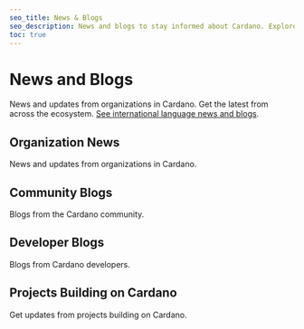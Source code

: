 ```yaml
---
seo_title: News & Blogs
seo_description: News and blogs to stay informed about Cardano. Explore news platforms, community articles, developer blogs, and the latest updates of Cardano builders.
toc: true
---
```



# News and Blogs

News and updates from organizations in Cardano. Get the latest from across the ecosystem. [See international language news and blogs](./news_and_blogs_international).

<DefaultDataTable projects={builders} filterBy="cardano_news_website" />

## Organization News

News and updates from organizations in Cardano.

<DefaultDataTable projects={builders} filterBy="organization_news" />

## Community Blogs

Blogs from the Cardano community.

<DefaultDataTable projects={builders} filterBy="community_blog" />

## Developer Blogs

Blogs from Cardano developers.

<DefaultDataTable projects={builders} filterBy="developer_blog" />

## Projects Building on Cardano

Get updates from projects building on Cardano.

<DefaultDataTable projects={builders} filterBy="project_blog" />
